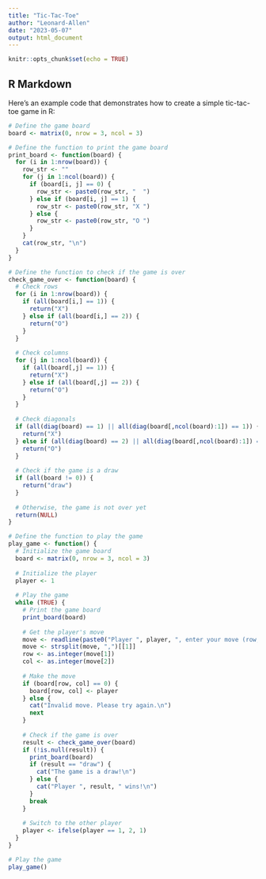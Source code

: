 ---
title: "Tic-Tac-Toe"
author: "Leonard-Allen"
date: "2023-05-07"
output: html_document
---

```{r setup, include=FALSE}
knitr::opts_chunk$set(echo = TRUE)
```

## R Markdown

Here's an example code that demonstrates how to create a simple tic-tac-toe game in R:

```{r}
# Define the game board
board <- matrix(0, nrow = 3, ncol = 3)

# Define the function to print the game board
print_board <- function(board) {
  for (i in 1:nrow(board)) {
    row_str <- ""
    for (j in 1:ncol(board)) {
      if (board[i, j] == 0) {
        row_str <- paste0(row_str, "  ")
      } else if (board[i, j] == 1) {
        row_str <- paste0(row_str, "X ")
      } else {
        row_str <- paste0(row_str, "O ")
      }
    }
    cat(row_str, "\n")
  }
}

# Define the function to check if the game is over
check_game_over <- function(board) {
  # Check rows
  for (i in 1:nrow(board)) {
    if (all(board[i,] == 1)) {
      return("X")
    } else if (all(board[i,] == 2)) {
      return("O")
    }
  }
  
  # Check columns
  for (j in 1:ncol(board)) {
    if (all(board[,j] == 1)) {
      return("X")
    } else if (all(board[,j] == 2)) {
      return("O")
    }
  }
  
  # Check diagonals
  if (all(diag(board) == 1) || all(diag(board[,ncol(board):1]) == 1)) {
    return("X")
  } else if (all(diag(board) == 2) || all(diag(board[,ncol(board):1]) == 2)) {
    return("O")
  }
  
  # Check if the game is a draw
  if (all(board != 0)) {
    return("draw")
  }
  
  # Otherwise, the game is not over yet
  return(NULL)
}

# Define the function to play the game
play_game <- function() {
  # Initialize the game board
  board <- matrix(0, nrow = 3, ncol = 3)
  
  # Initialize the player
  player <- 1
  
  # Play the game
  while (TRUE) {
    # Print the game board
    print_board(board)
    
    # Get the player's move
    move <- readline(paste0("Player ", player, ", enter your move (row,col): "))
    move <- strsplit(move, ",")[[1]]
    row <- as.integer(move[1])
    col <- as.integer(move[2])
    
    # Make the move
    if (board[row, col] == 0) {
      board[row, col] <- player
    } else {
      cat("Invalid move. Please try again.\n")
      next
    }
    
    # Check if the game is over
    result <- check_game_over(board)
    if (!is.null(result)) {
      print_board(board)
      if (result == "draw") {
        cat("The game is a draw!\n")
      } else {
        cat("Player ", result, " wins!\n")
      }
      break
    }
    
    # Switch to the other player
    player <- ifelse(player == 1, 2, 1)
  }
}

# Play the game
play_game()

```

